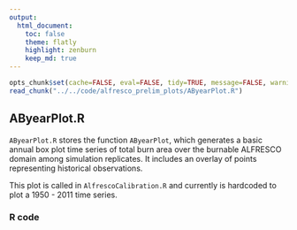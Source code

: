 ```yaml
---
output:
  html_document:
    toc: false
    theme: flatly
    highlight: zenburn
    keep_md: true
---
```


```r
opts_chunk$set(cache=FALSE, eval=FALSE, tidy=TRUE, message=FALSE, warning=FALSE)
read_chunk("../../code/alfresco_prelim_plots/AByearPlot.R")
```

##
##
## AByearPlot.R

`AByearPlot.R` stores the function `AByearPlot`, which generates a basic annual box plot time series of total burn area over the burnable ALFRESCO domain among simulation replicates.
It includes an overlay of points representing historical observations.

This plot is called in `AlfrescoCalibration.R` and currently is hardcoded to plot a 1950 - 2011 time series.

### R code

```r
```
